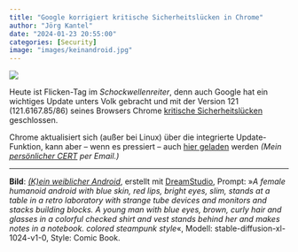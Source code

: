 ```yaml
---
title: "Google korrigiert kritische Sicherheitslücken in Chrome"
author: "Jörg Kantel"
date: "2024-01-23 20:55:00"
categories: [Security]
image: "images/keinandroid.jpg"
---
```


[![](images/keinandroid-b.jpg)](https://www.flickr.com/photos/schockwellenreiter/53377657714/)

Heute ist Flicken-Tag im *Schockwellenreiter*, denn auch Google hat ein wichtiges Update unters Volk gebracht und mit der Version 121
(121.6167.85/86) seines Browsers Chrome [kritische Sicherheitslücken](https://chromereleases.googleblog.com/2024/01/stable-channel-update-for-desktop_23.html) geschlossen.

Chrome aktualisiert sich (außer bei Linux) über die integrierte Update-Funktion, kann aber -- wenn es pressiert -- auch [hier geladen](https://www.google.com/intl/de/chrome/browser/) werden *(Mein [persönlicher CERT](http://www.gwdg.de/~mreiman1/) per Email.)*

---

**Bild**: *[(K)ein weiblicher Android](https://www.flickr.com/photos/schockwellenreiter/53377657714/)*, erstellt mit [DreamStudio](https://beta.dreamstudio.ai/generate), Prompt: »*A female humanoid android with blue skin, red lips, bright eyes, slim, stands at a table in a retro laboratory with strange tube devices and monitors and stacks building blocks. A young man with blue eyes, brown, curly hair and glasses in a colorful checked shirt and vest stands behind her and makes notes in a notebook. colored steampunk style*«, Modell: stable-diffusion-xl-1024-v1-0, Style: Comic Book.